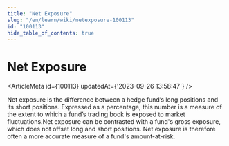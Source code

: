 ```yaml
---
title: "Net Exposure"
slug: "/en/learn/wiki/netexposure-100113"
id: "100113"
hide_table_of_contents: true
---
```



# Net Exposure

<ArticleMeta id={100113} updatedAt={'2023-09-26 13:58:47'} />
<div className='border-solid border-b border-t-0 my-4 border-[var(--ifm-color-gray-300)]' />

Net exposure is the difference between a hedge fund’s long positions and its short positions. Expressed as a percentage, this number is a measure of the extent to which a fund’s trading book is exposed to market fluctuations.Net exposure can be contrasted with a fund's gross exposure, which does not offset long and short positions. Net exposure is therefore often a more accurate measure of a fund's amount-at-risk.
